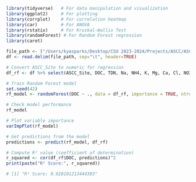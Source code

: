 ```r
library(tidyverse)   # For data manipulation and visualization
library(ggplot2)     # For plotting
library(corrplot)    # For correlation heatmap
library(car)         # For ANOVA
library(rstatix)     # For Kruskal-Wallis Test
library(randomForest) # For Random Forest regression
library(caret) 

```

```r
file_path <- ("/Users/kyasparks/Desktop/CSU 2023-2024/Projects/ASCC/ASCC_July2024_USETHIS_ks/Soil_Chemistry_TimFegelRMRS/SoilChemAnalysis_16S_ASCC/ASCC_2023_WaterExtractable_Chemistry_EDITED_KMS.txt")
df <- read.delim(file_path, sep="\t", header=TRUE)
```


```r
# Convert ASCC_Site to numeric for regression
df_rf <- df %>% select(ASCC_Site, DOC, TDN, Na, NH4, K, Mg, Ca, Cl, NO3, PO4, SO4)

# Train Random Forest model
set.seed(42)
rf_model <- randomForest(DOC ~ ., data = df_rf, importance = TRUE, ntree = 100)

# Check model performance
rf_model

# Plot variable importance
varImpPlot(rf_model)
```

```r
# Get predictions from the model
predictions <- predict(rf_model, df_rf)

# Compute R² value (coefficient of determination)
r_squared <- cor(df_rf$DOC, predictions)^2
print(paste("R² Score:", r_squared))

# [1] "R² Score: 0.920101213444303"
```
